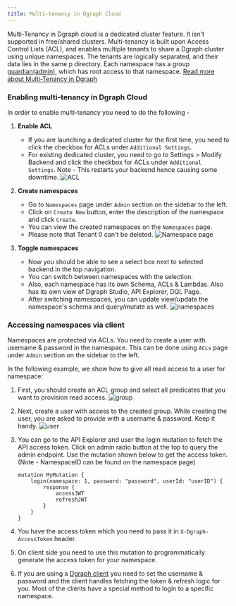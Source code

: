 ```yaml
---
title: Multi-tenancy in Dgraph Cloud
---
```


Multi-Tenancy in Dgraph cloud is a dedicated cluster feature. It isn't supported
in free/shared clusters. Multi-tenancy is built upon Access Control Lists (ACL),
and enables multiple tenants to share a Dgraph cluster using unique namespaces.
The tenants are logically separated, and their data lies in the same p
directory. Each namespace has a group
[guardian(admin)](/dgraph/enterprise/multitenancy/#guardians-of-the-galaxy),
which has root access to that namespace.
[Read more about Multi-Tenancy in Dgraph](/dgraph/enterprise/multitenancy/)

### Enabling multi-tenancy in Dgraph Cloud

In order to enable multi-tenancy you need to do the following -

1. **Enable ACL**

   - If you are launching a dedicated cluster for the first time, you need to
     click the checkbox for ACLs under `Additional Settings`.
   - For existing dedicated cluster, you need to go to Settings > Modify Backend
     and click the checkbox for ACLs under `Additional Settings`. Note - This
     restarts your backend hence causing some downtime.
     ![ACL](/images/dgraph/cloud/acl.png)

2. **Create namespaces**

   - Go to `Namespaces` page under `Admin` section on the sidebar to the left.
   - Click on `Create New` button, enter the description of the namespace and
     click `Create`.
   - You can view the created namespaces on the `Namespaces` page.
   - Please note that Tenant 0 can't be deleted.
     ![Namespace page](/images/dgraph/cloud/acl-namespacepage.png)

3. **Toggle namespaces**
   - Now you should be able to see a select box next to selected backend in the
     top navigation.
   - You can switch between namespaces with the selection.
   - Also, each namespace has its own Schema, ACLs & Lambdas. Also has its own
     view of Dgraph Studio, API Explorer, DQL Page.
   - After switching namespaces, you can update view/update the namespace's
     schema and query/mutate as well.
     ![namespaces](/images/dgraph/cloud/acl-namespaces.png)

### Accessing namespaces via client

Namespaces are protected via ACLs. You need to create a user with username &
password in the namespace. This can be done using `ACLs` page under `Admin`
section on the sidebar to the left.

In the following example, we show how to give all read access to a user for
namespace:

1. First, you should create an ACL group and select all predicates that you want
   to provision read access. ![group](/images/dgraph/cloud/acl-group.png)
2. Next, create a user with access to the created group. While creating the
   user, you are asked to provide with a username & password. Keep it handy.
   ![user](/images/dgraph/cloud/acl-user.png)
3. You can go to the API Explorer and user the login mutation to fetch the API
   access token. Click on admin radio button at the top to query the admin
   endpoint. Use the mutation shown below to get the access token. (Note -
   NamespaceID can be found on the namespace page)

   ```dql
   mutation MyMutation {
       login(namespace: 1, password: "password", userId: "userID") {
           response {
               accessJWT
               refreshJWT
           }
       }
   }

   ```

4. You have the access token which you need to pass it in `X-Dgraph-AccessToken`
   header.
5. On client side you need to use this mutation to programmatically generate the
   access token for your namespace.
6. If you are using a [Dgraph client](/dgraph/sdks/overview) you need to set the
   username & password and the client handles fetching the token & refresh logic
   for you. Most of the clients have a special method to login to a specific
   namespace.

